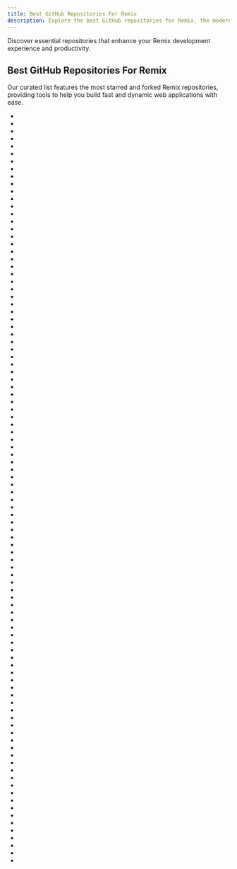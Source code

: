```yaml
---
title: Best GitHub Repositories For Remix
description: Explore the best GitHub repositories for Remix, the modern React framework for building web apps.
---
```

Discover essential repositories that enhance your Remix development experience and productivity.

## Best GitHub Repositories For Remix

Our curated list features the most starred and forked Remix repositories, providing tools to help you build fast and dynamic web applications with ease.

- <Badge owner="remix-run" repoName="remix" stars="https://img.shields.io/github/stars/remix-run/remix?style=flat&logoSize=auto" forks="https://img.shields.io/github/forks/remix-run/remix?style=flat&logoSize=auto"/>
- <Badge owner="smartcontractkit" repoName="full-blockchain-solidity-course-js" stars="https://img.shields.io/github/stars/smartcontractkit/full-blockchain-solidity-course-js?style=flat&logoSize=auto" forks="https://img.shields.io/github/forks/smartcontractkit/full-blockchain-solidity-course-js?style=flat&logoSize=auto"/>
- <Badge owner="Remix-Design" repoName="RemixIcon" stars="https://img.shields.io/github/stars/Remix-Design/RemixIcon?style=flat&logoSize=auto" forks="https://img.shields.io/github/forks/Remix-Design/RemixIcon?style=flat&logoSize=auto"/>
- <Badge owner="webstudio-is" repoName="webstudio" stars="https://img.shields.io/github/stars/webstudio-is/webstudio?style=flat&logoSize=auto" forks="https://img.shields.io/github/forks/webstudio-is/webstudio?style=flat&logoSize=auto"/>
- <Badge owner="HamishMW" repoName="portfolio" stars="https://img.shields.io/github/stars/HamishMW/portfolio?style=flat&logoSize=auto" forks="https://img.shields.io/github/forks/HamishMW/portfolio?style=flat&logoSize=auto"/>
- <Badge owner="ethereum" repoName="remix-project" stars="https://img.shields.io/github/stars/ethereum/remix-project?style=flat&logoSize=auto" forks="https://img.shields.io/github/forks/ethereum/remix-project?style=flat&logoSize=auto"/>
- <Badge owner="kentcdodds" repoName="kentcdodds.com" stars="https://img.shields.io/github/stars/kentcdodds/kentcdodds.com?style=flat&logoSize=auto" forks="https://img.shields.io/github/forks/kentcdodds/kentcdodds.com?style=flat&logoSize=auto"/>
- <Badge owner="ethereum" repoName="remix-ide" stars="https://img.shields.io/github/stars/ethereum/remix-ide?style=flat&logoSize=auto" forks="https://img.shields.io/github/forks/ethereum/remix-ide?style=flat&logoSize=auto"/>
- <Badge owner="sergiodxa" repoName="remix-utils" stars="https://img.shields.io/github/stars/sergiodxa/remix-utils?style=flat&logoSize=auto" forks="https://img.shields.io/github/forks/sergiodxa/remix-utils?style=flat&logoSize=auto"/>
- <Badge owner="sergiodxa" repoName="remix-auth" stars="https://img.shields.io/github/stars/sergiodxa/remix-auth?style=flat&logoSize=auto" forks="https://img.shields.io/github/forks/sergiodxa/remix-auth?style=flat&logoSize=auto"/>
- <Badge owner="edmundhung" repoName="conform" stars="https://img.shields.io/github/stars/edmundhung/conform?style=flat&logoSize=auto" forks="https://img.shields.io/github/forks/edmundhung/conform?style=flat&logoSize=auto"/>
- <Badge owner="codedthemes" repoName="berry-free-react-admin-template" stars="https://img.shields.io/github/stars/codedthemes/berry-free-react-admin-template?style=flat&logoSize=auto" forks="https://img.shields.io/github/forks/codedthemes/berry-free-react-admin-template?style=flat&logoSize=auto"/>
- <Badge owner="piotrkulpinski" repoName="openalternative" stars="https://img.shields.io/github/stars/piotrkulpinski/openalternative?style=flat&logoSize=auto" forks="https://img.shields.io/github/forks/piotrkulpinski/openalternative?style=flat&logoSize=auto"/>
- <Badge owner="daniruiz" repoName="flat-remix" stars="https://img.shields.io/github/stars/daniruiz/flat-remix?style=flat&logoSize=auto" forks="https://img.shields.io/github/forks/daniruiz/flat-remix?style=flat&logoSize=auto"/>
- <Badge owner="daniruiz" repoName="flat-remix-gnome" stars="https://img.shields.io/github/stars/daniruiz/flat-remix-gnome?style=flat&logoSize=auto" forks="https://img.shields.io/github/forks/daniruiz/flat-remix-gnome?style=flat&logoSize=auto"/>
- <Badge owner="Shopify" repoName="hydrogen" stars="https://img.shields.io/github/stars/Shopify/hydrogen?style=flat&logoSize=auto" forks="https://img.shields.io/github/forks/Shopify/hydrogen?style=flat&logoSize=auto"/>
- <Badge owner="processing" repoName="p5.js-web-editor" stars="https://img.shields.io/github/stars/processing/p5.js-web-editor?style=flat&logoSize=auto" forks="https://img.shields.io/github/forks/processing/p5.js-web-editor?style=flat&logoSize=auto"/>
- <Badge owner="NVIDIAGameWorks" repoName="rtx-remix" stars="https://img.shields.io/github/stars/NVIDIAGameWorks/rtx-remix?style=flat&logoSize=auto" forks="https://img.shields.io/github/forks/NVIDIAGameWorks/rtx-remix?style=flat&logoSize=auto"/>
- <Badge owner="material-foundation" repoName="material-remixer" stars="https://img.shields.io/github/stars/material-foundation/material-remixer?style=flat&logoSize=auto" forks="https://img.shields.io/github/forks/material-foundation/material-remixer?style=flat&logoSize=auto"/>
- <Badge owner="dev-xo" repoName="remix-saas" stars="https://img.shields.io/github/stars/dev-xo/remix-saas?style=flat&logoSize=auto" forks="https://img.shields.io/github/forks/dev-xo/remix-saas?style=flat&logoSize=auto"/>
- <Badge owner="ethereum" repoName="remix" stars="https://img.shields.io/github/stars/ethereum/remix?style=flat&logoSize=auto" forks="https://img.shields.io/github/forks/ethereum/remix?style=flat&logoSize=auto"/>
- <Badge owner="remix-run" repoName="indie-stack" stars="https://img.shields.io/github/stars/remix-run/indie-stack?style=flat&logoSize=auto" forks="https://img.shields.io/github/forks/remix-run/indie-stack?style=flat&logoSize=auto"/>
- <Badge owner="remix-run" repoName="examples" stars="https://img.shields.io/github/stars/remix-run/examples?style=flat&logoSize=auto" forks="https://img.shields.io/github/forks/remix-run/examples?style=flat&logoSize=auto"/>
- <Badge owner="oedotme" repoName="generouted" stars="https://img.shields.io/github/stars/oedotme/generouted?style=flat&logoSize=auto" forks="https://img.shields.io/github/forks/oedotme/generouted?style=flat&logoSize=auto"/>
- <Badge owner="ethereum" repoName="remix-desktop" stars="https://img.shields.io/github/stars/ethereum/remix-desktop?style=flat&logoSize=auto" forks="https://img.shields.io/github/forks/ethereum/remix-desktop?style=flat&logoSize=auto"/>
- <Badge owner="remix-run" repoName="blues-stack" stars="https://img.shields.io/github/stars/remix-run/blues-stack?style=flat&logoSize=auto" forks="https://img.shields.io/github/forks/remix-run/blues-stack?style=flat&logoSize=auto"/>
- <Badge owner="daniruiz" repoName="flat-remix-gtk" stars="https://img.shields.io/github/stars/daniruiz/flat-remix-gtk?style=flat&logoSize=auto" forks="https://img.shields.io/github/forks/daniruiz/flat-remix-gtk?style=flat&logoSize=auto"/>
- <Badge owner="typicode" repoName="mistcss" stars="https://img.shields.io/github/stars/typicode/mistcss?style=flat&logoSize=auto" forks="https://img.shields.io/github/forks/typicode/mistcss?style=flat&logoSize=auto"/>
- <Badge owner="airjp73" repoName="rvf" stars="https://img.shields.io/github/stars/airjp73/rvf?style=flat&logoSize=auto" forks="https://img.shields.io/github/forks/airjp73/rvf?style=flat&logoSize=auto"/>
- <Badge owner="CoderHenry66" repoName="WAVideoBox" stars="https://img.shields.io/github/stars/CoderHenry66/WAVideoBox?style=flat&logoSize=auto" forks="https://img.shields.io/github/forks/CoderHenry66/WAVideoBox?style=flat&logoSize=auto"/>
- <Badge owner="vscodethemes" repoName="web" stars="https://img.shields.io/github/stars/vscodethemes/web?style=flat&logoSize=auto" forks="https://img.shields.io/github/forks/vscodethemes/web?style=flat&logoSize=auto"/>
- <Badge owner="material-foundation" repoName="material-remixer-android" stars="https://img.shields.io/github/stars/material-foundation/material-remixer-android?style=flat&logoSize=auto" forks="https://img.shields.io/github/forks/material-foundation/material-remixer-android?style=flat&logoSize=auto"/>
- <Badge owner="oiov" repoName="vmail" stars="https://img.shields.io/github/stars/oiov/vmail?style=flat&logoSize=auto" forks="https://img.shields.io/github/forks/oiov/vmail?style=flat&logoSize=auto"/>
- <Badge owner="WhitewaterFoundry" repoName="Fedora-Remix-for-WSL" stars="https://img.shields.io/github/stars/WhitewaterFoundry/Fedora-Remix-for-WSL?style=flat&logoSize=auto" forks="https://img.shields.io/github/forks/WhitewaterFoundry/Fedora-Remix-for-WSL?style=flat&logoSize=auto"/>
- <Badge owner="kiliman" repoName="remix-flat-routes" stars="https://img.shields.io/github/stars/kiliman/remix-flat-routes?style=flat&logoSize=auto" forks="https://img.shields.io/github/forks/kiliman/remix-flat-routes?style=flat&logoSize=auto"/>
- <Badge owner="forge42dev" repoName="Remix-Dev-Tools" stars="https://img.shields.io/github/stars/forge42dev/Remix-Dev-Tools?style=flat&logoSize=auto" forks="https://img.shields.io/github/forks/forge42dev/Remix-Dev-Tools?style=flat&logoSize=auto"/>
- <Badge owner="texturedesign" repoName="texturize" stars="https://img.shields.io/github/stars/texturedesign/texturize?style=flat&logoSize=auto" forks="https://img.shields.io/github/forks/texturedesign/texturize?style=flat&logoSize=auto"/>
- <Badge owner="mjackson" repoName="remix-the-web" stars="https://img.shields.io/github/stars/mjackson/remix-the-web?style=flat&logoSize=auto" forks="https://img.shields.io/github/forks/mjackson/remix-the-web?style=flat&logoSize=auto"/>
- <Badge owner="miguelmota" repoName="ethereum-input-data-decoder" stars="https://img.shields.io/github/stars/miguelmota/ethereum-input-data-decoder?style=flat&logoSize=auto" forks="https://img.shields.io/github/forks/miguelmota/ethereum-input-data-decoder?style=flat&logoSize=auto"/>
- <Badge owner="sergiodxa" repoName="remix-i18next" stars="https://img.shields.io/github/stars/sergiodxa/remix-i18next?style=flat&logoSize=auto" forks="https://img.shields.io/github/forks/sergiodxa/remix-i18next?style=flat&logoSize=auto"/>
- <Badge owner="remix-pwa" repoName="remix-pwa" stars="https://img.shields.io/github/stars/remix-pwa/remix-pwa?style=flat&logoSize=auto" forks="https://img.shields.io/github/forks/remix-pwa/remix-pwa?style=flat&logoSize=auto"/>
- <Badge owner="akazwz" repoName="smail" stars="https://img.shields.io/github/stars/akazwz/smail?style=flat&logoSize=auto" forks="https://img.shields.io/github/forks/akazwz/smail?style=flat&logoSize=auto"/>
- <Badge owner="xianfeng92" repoName="Love-Ethereum" stars="https://img.shields.io/github/stars/xianfeng92/Love-Ethereum?style=flat&logoSize=auto" forks="https://img.shields.io/github/forks/xianfeng92/Love-Ethereum?style=flat&logoSize=auto"/>
- <Badge owner="jacob-ebey" repoName="remix-ecommerce" stars="https://img.shields.io/github/stars/jacob-ebey/remix-ecommerce?style=flat&logoSize=auto" forks="https://img.shields.io/github/forks/jacob-ebey/remix-ecommerce?style=flat&logoSize=auto"/>
- <Badge owner="seasonedcc" repoName="remix-forms" stars="https://img.shields.io/github/stars/seasonedcc/remix-forms?style=flat&logoSize=auto" forks="https://img.shields.io/github/forks/seasonedcc/remix-forms?style=flat&logoSize=auto"/>
- <Badge owner="clintonwoo" repoName="hackernews-remix-react" stars="https://img.shields.io/github/stars/clintonwoo/hackernews-remix-react?style=flat&logoSize=auto" forks="https://img.shields.io/github/forks/clintonwoo/hackernews-remix-react?style=flat&logoSize=auto"/>
- <Badge owner="sdorra" repoName="content-collections" stars="https://img.shields.io/github/stars/sdorra/content-collections?style=flat&logoSize=auto" forks="https://img.shields.io/github/forks/sdorra/content-collections?style=flat&logoSize=auto"/>
- <Badge owner="Khanhtran47" repoName="Sora" stars="https://img.shields.io/github/stars/Khanhtran47/Sora?style=flat&logoSize=auto" forks="https://img.shields.io/github/forks/Khanhtran47/Sora?style=flat&logoSize=auto"/>
- <Badge owner="kiliman" repoName="remix-typedjson" stars="https://img.shields.io/github/stars/kiliman/remix-typedjson?style=flat&logoSize=auto" forks="https://img.shields.io/github/forks/kiliman/remix-typedjson?style=flat&logoSize=auto"/>
- <Badge owner="sergiodxa" repoName="remix-hono" stars="https://img.shields.io/github/stars/sergiodxa/remix-hono?style=flat&logoSize=auto" forks="https://img.shields.io/github/forks/sergiodxa/remix-hono?style=flat&logoSize=auto"/>
- <Badge owner="m5r" repoName="awesome-remix" stars="https://img.shields.io/github/stars/m5r/awesome-remix?style=flat&logoSize=auto" forks="https://img.shields.io/github/forks/m5r/awesome-remix?style=flat&logoSize=auto"/>
- <Badge owner="chrislo27" repoName="RhythmHeavenRemixEditor" stars="https://img.shields.io/github/stars/chrislo27/RhythmHeavenRemixEditor?style=flat&logoSize=auto" forks="https://img.shields.io/github/forks/chrislo27/RhythmHeavenRemixEditor?style=flat&logoSize=auto"/>
- <Badge owner="remix-run" repoName="grunge-stack" stars="https://img.shields.io/github/stars/remix-run/grunge-stack?style=flat&logoSize=auto" forks="https://img.shields.io/github/forks/remix-run/grunge-stack?style=flat&logoSize=auto"/>
- <Badge owner="yesmeck" repoName="remix-routes" stars="https://img.shields.io/github/stars/yesmeck/remix-routes?style=flat&logoSize=auto" forks="https://img.shields.io/github/forks/yesmeck/remix-routes?style=flat&logoSize=auto"/>
- <Badge owner="echonest" repoName="remix" stars="https://img.shields.io/github/stars/echonest/remix?style=flat&logoSize=auto" forks="https://img.shields.io/github/forks/echonest/remix?style=flat&logoSize=auto"/>
- <Badge owner="AlexandroMtzG" repoName="remix-page-blocks" stars="https://img.shields.io/github/stars/AlexandroMtzG/remix-page-blocks?style=flat&logoSize=auto" forks="https://img.shields.io/github/forks/AlexandroMtzG/remix-page-blocks?style=flat&logoSize=auto"/>
- <Badge owner="dev-xo" repoName="remix-auth-totp" stars="https://img.shields.io/github/stars/dev-xo/remix-auth-totp?style=flat&logoSize=auto" forks="https://img.shields.io/github/forks/dev-xo/remix-auth-totp?style=flat&logoSize=auto"/>
- <Badge owner="kentcdodds" repoName="advanced-remix" stars="https://img.shields.io/github/stars/kentcdodds/advanced-remix?style=flat&logoSize=auto" forks="https://img.shields.io/github/forks/kentcdodds/advanced-remix?style=flat&logoSize=auto"/>
- <Badge owner="echonest" repoName="remix.js" stars="https://img.shields.io/github/stars/echonest/remix.js?style=flat&logoSize=auto" forks="https://img.shields.io/github/forks/echonest/remix.js?style=flat&logoSize=auto"/>
- <Badge owner="ResurrectionRemix" repoName="platform_manifest" stars="https://img.shields.io/github/stars/ResurrectionRemix/platform_manifest?style=flat&logoSize=auto" forks="https://img.shields.io/github/forks/ResurrectionRemix/platform_manifest?style=flat&logoSize=auto"/>
- <Badge owner="rileytomasek" repoName="zodix" stars="https://img.shields.io/github/stars/rileytomasek/zodix?style=flat&logoSize=auto" forks="https://img.shields.io/github/forks/rileytomasek/zodix?style=flat&logoSize=auto"/>
- <Badge owner="Shopify" repoName="shopify-app-template-remix" stars="https://img.shields.io/github/stars/Shopify/shopify-app-template-remix?style=flat&logoSize=auto" forks="https://img.shields.io/github/forks/Shopify/shopify-app-template-remix?style=flat&logoSize=auto"/>
- <Badge owner="forge42dev" repoName="remix-hook-form" stars="https://img.shields.io/github/stars/forge42dev/remix-hook-form?style=flat&logoSize=auto" forks="https://img.shields.io/github/forks/forge42dev/remix-hook-form?style=flat&logoSize=auto"/>
- <Badge owner="remix-run" repoName="remix-website" stars="https://img.shields.io/github/stars/remix-run/remix-website?style=flat&logoSize=auto" forks="https://img.shields.io/github/forks/remix-run/remix-website?style=flat&logoSize=auto"/>
- <Badge owner="bndkt" repoName="sharemystack" stars="https://img.shields.io/github/stars/bndkt/sharemystack?style=flat&logoSize=auto" forks="https://img.shields.io/github/forks/bndkt/sharemystack?style=flat&logoSize=auto"/>
- <Badge owner="pixelmund" repoName="svemix" stars="https://img.shields.io/github/stars/pixelmund/svemix?style=flat&logoSize=auto" forks="https://img.shields.io/github/forks/pixelmund/svemix?style=flat&logoSize=auto"/>
- <Badge owner="algorithmic-music-exploration" repoName="amen" stars="https://img.shields.io/github/stars/algorithmic-music-exploration/amen?style=flat&logoSize=auto" forks="https://img.shields.io/github/forks/algorithmic-music-exploration/amen?style=flat&logoSize=auto"/>
- <Badge owner="Josh-McFarlin" repoName="remix-image" stars="https://img.shields.io/github/stars/Josh-McFarlin/remix-image?style=flat&logoSize=auto" forks="https://img.shields.io/github/forks/Josh-McFarlin/remix-image?style=flat&logoSize=auto"/>
- <Badge owner="sjc5" repoName="hwy" stars="https://img.shields.io/github/stars/sjc5/hwy?style=flat&logoSize=auto" forks="https://img.shields.io/github/forks/sjc5/hwy?style=flat&logoSize=auto"/>
- <Badge owner="Igorkowalski94" repoName="eslint-plugin-project-structure" stars="https://img.shields.io/github/stars/Igorkowalski94/eslint-plugin-project-structure?style=flat&logoSize=auto" forks="https://img.shields.io/github/forks/Igorkowalski94/eslint-plugin-project-structure?style=flat&logoSize=auto"/>
- <Badge owner="NVIDIAGameWorks" repoName="dxvk-remix" stars="https://img.shields.io/github/stars/NVIDIAGameWorks/dxvk-remix?style=flat&logoSize=auto" forks="https://img.shields.io/github/forks/NVIDIAGameWorks/dxvk-remix?style=flat&logoSize=auto"/>
- <Badge owner="rphlmr" repoName="supa-fly-stack" stars="https://img.shields.io/github/stars/rphlmr/supa-fly-stack?style=flat&logoSize=auto" forks="https://img.shields.io/github/forks/rphlmr/supa-fly-stack?style=flat&logoSize=auto"/>
- <Badge owner="willnguyen1312" repoName="zoom-image" stars="https://img.shields.io/github/stars/willnguyen1312/zoom-image?style=flat&logoSize=auto" forks="https://img.shields.io/github/forks/willnguyen1312/zoom-image?style=flat&logoSize=auto"/>
- <Badge owner="remix-run" repoName="example-trellix" stars="https://img.shields.io/github/stars/remix-run/example-trellix?style=flat&logoSize=auto" forks="https://img.shields.io/github/forks/remix-run/example-trellix?style=flat&logoSize=auto"/>
- <Badge owner="Enricopv" repoName="turbo-boilerplate" stars="https://img.shields.io/github/stars/Enricopv/turbo-boilerplate?style=flat&logoSize=auto" forks="https://img.shields.io/github/forks/Enricopv/turbo-boilerplate?style=flat&logoSize=auto"/>
- <Badge owner="itsMapleLeaf" repoName="remix-electron" stars="https://img.shields.io/github/stars/itsMapleLeaf/remix-electron?style=flat&logoSize=auto" forks="https://img.shields.io/github/forks/itsMapleLeaf/remix-electron?style=flat&logoSize=auto"/>
- <Badge owner="edmundhung" repoName="remix-cloudflare-template" stars="https://img.shields.io/github/stars/edmundhung/remix-cloudflare-template?style=flat&logoSize=auto" forks="https://img.shields.io/github/forks/edmundhung/remix-cloudflare-template?style=flat&logoSize=auto"/>
- <Badge owner="debkbanerji" repoName="lego-art-remix" stars="https://img.shields.io/github/stars/debkbanerji/lego-art-remix?style=flat&logoSize=auto" forks="https://img.shields.io/github/forks/debkbanerji/lego-art-remix?style=flat&logoSize=auto"/>
- <Badge owner="sandulat" repoName="routes-gen" stars="https://img.shields.io/github/stars/sandulat/routes-gen?style=flat&logoSize=auto" forks="https://img.shields.io/github/forks/sandulat/routes-gen?style=flat&logoSize=auto"/>
- <Badge owner="edmundhung" repoName="remix-guide" stars="https://img.shields.io/github/stars/edmundhung/remix-guide?style=flat&logoSize=auto" forks="https://img.shields.io/github/forks/edmundhung/remix-guide?style=flat&logoSize=auto"/>
- <Badge owner="directus-labs" repoName="examples" stars="https://img.shields.io/github/stars/directus-labs/examples?style=flat&logoSize=auto" forks="https://img.shields.io/github/forks/directus-labs/examples?style=flat&logoSize=auto"/>
- <Badge owner="meza" repoName="trance-stack" stars="https://img.shields.io/github/stars/meza/trance-stack?style=flat&logoSize=auto" forks="https://img.shields.io/github/forks/meza/trance-stack?style=flat&logoSize=auto"/>
- <Badge owner="FrontendMasters" repoName="remix-fundamentals" stars="https://img.shields.io/github/stars/FrontendMasters/remix-fundamentals?style=flat&logoSize=auto" forks="https://img.shields.io/github/forks/FrontendMasters/remix-fundamentals?style=flat&logoSize=auto"/>
- <Badge owner="kiliman" repoName="remix-params-helper" stars="https://img.shields.io/github/stars/kiliman/remix-params-helper?style=flat&logoSize=auto" forks="https://img.shields.io/github/forks/kiliman/remix-params-helper?style=flat&logoSize=auto"/>
- <Badge owner="netlify-templates" repoName="kpop-stack" stars="https://img.shields.io/github/stars/netlify-templates/kpop-stack?style=flat&logoSize=auto" forks="https://img.shields.io/github/forks/netlify-templates/kpop-stack?style=flat&logoSize=auto"/>
- <Badge owner="NYRDS" repoName="remixed-dungeon" stars="https://img.shields.io/github/stars/NYRDS/remixed-dungeon?style=flat&logoSize=auto" forks="https://img.shields.io/github/forks/NYRDS/remixed-dungeon?style=flat&logoSize=auto"/>
- <Badge owner="rowyio" repoName="roadmap" stars="https://img.shields.io/github/stars/rowyio/roadmap?style=flat&logoSize=auto" forks="https://img.shields.io/github/forks/rowyio/roadmap?style=flat&logoSize=auto"/>
- <Badge owner="Sendouc" repoName="sendou.ink" stars="https://img.shields.io/github/stars/Sendouc/sendou.ink?style=flat&logoSize=auto" forks="https://img.shields.io/github/forks/Sendouc/sendou.ink?style=flat&logoSize=auto"/>
- <Badge owner="ethereum" repoName="remix-live" stars="https://img.shields.io/github/stars/ethereum/remix-live?style=flat&logoSize=auto" forks="https://img.shields.io/github/forks/ethereum/remix-live?style=flat&logoSize=auto"/>
- <Badge owner="one-aalam" repoName="remix-starter-kit" stars="https://img.shields.io/github/stars/one-aalam/remix-starter-kit?style=flat&logoSize=auto" forks="https://img.shields.io/github/forks/one-aalam/remix-starter-kit?style=flat&logoSize=auto"/>
- <Badge owner="sudomf" repoName="remix-vite" stars="https://img.shields.io/github/stars/sudomf/remix-vite?style=flat&logoSize=auto" forks="https://img.shields.io/github/forks/sudomf/remix-vite?style=flat&logoSize=auto"/>
- <Badge owner="Virtual-Coffee" repoName="virtualcoffee.io" stars="https://img.shields.io/github/stars/Virtual-Coffee/virtualcoffee.io?style=flat&logoSize=auto" forks="https://img.shields.io/github/forks/Virtual-Coffee/virtualcoffee.io?style=flat&logoSize=auto"/>
- <Badge owner="dotnet-presentations" repoName="home" stars="https://img.shields.io/github/stars/dotnet-presentations/home?style=flat&logoSize=auto" forks="https://img.shields.io/github/forks/dotnet-presentations/home?style=flat&logoSize=auto"/>
- <Badge owner="scherroman" repoName="mugen" stars="https://img.shields.io/github/stars/scherroman/mugen?style=flat&logoSize=auto" forks="https://img.shields.io/github/forks/scherroman/mugen?style=flat&logoSize=auto"/>
- <Badge owner="lostb1t" repoName="replex" stars="https://img.shields.io/github/stars/lostb1t/replex?style=flat&logoSize=auto" forks="https://img.shields.io/github/forks/lostb1t/replex?style=flat&logoSize=auto"/>
- <Badge owner="thomasheyenbrock" repoName="remix-graphql" stars="https://img.shields.io/github/stars/thomasheyenbrock/remix-graphql?style=flat&logoSize=auto" forks="https://img.shields.io/github/forks/thomasheyenbrock/remix-graphql?style=flat&logoSize=auto"/>
- <Badge owner="willianjusten" repoName="nba-remix" stars="https://img.shields.io/github/stars/willianjusten/nba-remix?style=flat&logoSize=auto" forks="https://img.shields.io/github/forks/willianjusten/nba-remix?style=flat&logoSize=auto"/>
- <Badge owner="PhilDL" repoName="remix-gospel-stack" stars="https://img.shields.io/github/stars/PhilDL/remix-gospel-stack?style=flat&logoSize=auto" forks="https://img.shields.io/github/forks/PhilDL/remix-gospel-stack?style=flat&logoSize=auto"/>
- <Badge owner="jacob-ebey" repoName="remix-cloudflare-demo" stars="https://img.shields.io/github/stars/jacob-ebey/remix-cloudflare-demo?style=flat&logoSize=auto" forks="https://img.shields.io/github/forks/jacob-ebey/remix-cloudflare-demo?style=flat&logoSize=auto"/>
- <Badge owner="dirigeants" repoName="klasa" stars="https://img.shields.io/github/stars/dirigeants/klasa?style=flat&logoSize=auto" forks="https://img.shields.io/github/forks/dirigeants/klasa?style=flat&logoSize=auto"/>
